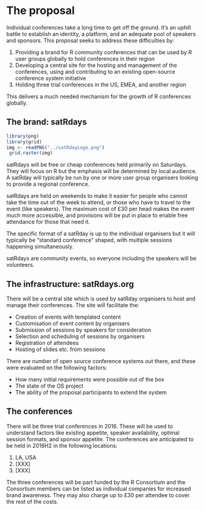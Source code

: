 # The proposal
<!--
This is where the proposal should be outlined. 
-->

<!--
At a high-level address what your proposal is and how it will address the problem identified. Highlight any benefits to the R Community that follow from solving the problem. This should be your most compelling section.
-->
Individual conferences take a long time to get off the ground. It's an uphill battle to establish an identity, a platform, and an adequate pool of speakers and sponsors. This proposal seeks to address these difficulties by:

  1. Providing a brand for R community conferences that can be used by R user groups globally to hold conferences in their region
  2. Developing a central site for the hosting and management of the conferences, using and contributing to an existing open-source conference system initiative
  3. Holding three trial conferences in the US, EMEA, and another region

This delivers a much needed mechanism for the growth of R conferences globally.

<!--
Go into more detail about the specifics of the project and it delivers against the problem.

Depending on project type the detail section should include:

 - [ ] Minimum Viable Product
 - [ ] Architecture
 - [ ] Assumptions
-->
## The brand: satRdays
```r
library(png)
library(grid)
img <- readPNG("../satRdayLogo.png")
 grid.raster(img)
```

satRdays will be free or cheap conferences held primarily on Saturdays. They will focus on R but the emphasis will be determined by local audience. A satRday will typically be run by one or more user group organisers looking to provide a regional conference.

satRdays are held on weekends to make it easier for people who cannot take the time out of the week to attend, or those who have to travel to the event (like speakers). The maximum cost of £30 per head makes the event much more accessible, and provisions will be put in place to enable free attendance for those that need it.

The specific format of a satRday is up to the individual organisers but it will typically be "standard conference" shaped, with multiple sessions happening simultaneously.

satRdays are community events, so everyone including the speakers will be volunteers.
 
## The infrastructure: satRdays.org
There will be a central site which is used by satRday organisers to host and manage their conferences. The site will facilitate the:

- Creation of events with templated content
- Customisation of event content by organisers
- Submission of sessions by speakers for consideration
- Selection and scheduling of sessions by organisers
- Registration of attendees
- Hosting of slides etc. from sessions

There are number of open source conference systems out there, and these were evaluated on the following factors:

- How many initial requirements were possible out of the box
- The state of the OS project
- The ability of the proposal participants to extend the system


## The conferences
There will be three trial conferences in 2016. These will be used to understand factors like existing appetite, speaker availability, optimal session formats, and sponsor appetite. The conferences are anticipated to be held in 2016H2 in the following locations:

  1. LA, USA
  2. [XXX]
  3. [XXX]
  
The three conferences will be part funded by the R Consortium and the Consortium members can be listed as individual companies for increased brand awareness. They may also charge up to £30 per attendee to cover the rest of the costs.